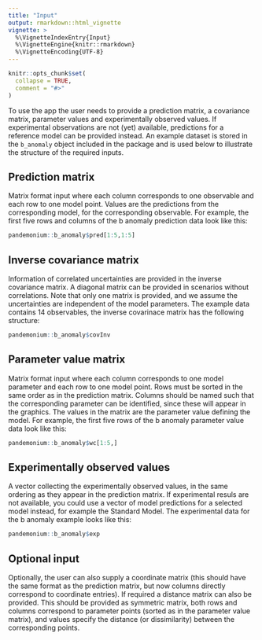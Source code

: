 ```yaml
---
title: "Input"
output: rmarkdown::html_vignette
vignette: >
  %\VignetteIndexEntry{Input}
  %\VignetteEngine{knitr::rmarkdown}
  %\VignetteEncoding{UTF-8}
---
```


```r
knitr::opts_chunk$set(
  collapse = TRUE,
  comment = "#>"
)
```

To use the app the user needs to provide a prediction matrix, a covariance matrix, parameter values and experimentally observed values. If experimental observations are not (yet) available, predictions for a reference model can be provided instead. An example dataset is stored in the `b_anomaly` object included in the package and is used below to illustrate the structure of the required inputs.

## Prediction matrix

Matrix format input where each column corresponds to one observable and each row to one model point. Values are the predictions from the corresponding model, for the corresponding observable. For example, the first five rows and columns of the b anomaly prediction data look like this:

```r
pandemonium::b_anomaly$pred[1:5,1:5]
```

## Inverse covariance matrix

Information of correlated uncertainties are provided in the inverse covariance matrix. A diagonal matrix can be provided in scenarios without correlations. Note that only one matrix is provided, and we assume the uncertainties are independent of the model parameters. The example data contains 14 observables, the inverse covarinace matrix has the following structure:

```r
pandemonium::b_anomaly$covInv
```

## Parameter value matrix

Matrix format input where each column corresponds to one model parameter and each row to one model point. Rows must be sorted in the same order as in the prediction matrix. Columns should be named such that the corresponding parameter can be identified, since these will appear in the graphics. The values in the matrix are the parameter value defining the model. For example, the first five rows of the b anomaly parameter value data look like this:

```r
pandemonium::b_anomaly$wc[1:5,]
```

## Experimentally observed values

A vector collecting the experimentally observed values, in the same ordering as they appear in the prediction matrix. If experimental resuls are not available, you could use a vector of model predictions for a selected model instead, for example the Standard Model. The experimental data for the b anomaly example looks like this:

```r
pandemonium::b_anomaly$exp
```

## Optional input

Optionally, the user can also supply a coordinate matrix (this should have the same format as the prediction matrix, but now columns directly correspond to coordinate entries). If required a distance matrix can also be provided. This should be provided as symmetric matrix, both rows and columns correspond to parameter points (sorted as in the parameter value matrix), and values specify the distance (or dissimilarity) between the corresponding points.
